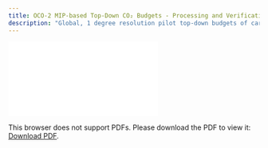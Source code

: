 ```yaml
---
title: OCO-2 MIP-based Top-Down CO₂ Budgets - Processing and Verification Report
description: "Global, 1 degree resolution pilot top-down budgets of carbon dioxide emissions at 5 year intervals and national scales, version 1"
---
```

<object data="./reports/ceos-co2budget-yeargrid-v1_Processing and Verification Report.pdf" type="application/pdf" width="1024px" height="1000px">
    <embed src="./reports/ceos-co2budget-yeargrid-v1_Processing and Verification Report.pdf">
        <p>This browser does not support PDFs. Please download the PDF to view it: <a href="./reports/ceos-co2budget-yeargrid-v1_Processing and Verification Report.pdf">Download PDF</a>.</p>
    </embed>
</object>